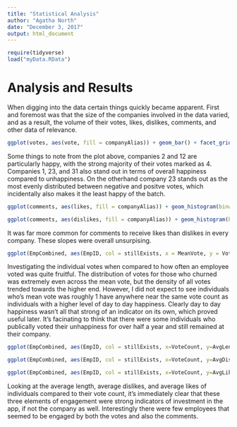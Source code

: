 ---
title: "Statistical Analysis"
author: "Agatha North"
date: "December 3, 2017"
output: html_document
---

```{r include=FALSE}
require(tidyverse)
load("myData.RData")
```


# Analysis and Results

When digging into the data certain things quickly became apparent. First and foremost was that the size of the companies involved in the data varied, and as a result, the volume of their votes, likes, dislikes, comments, and other data of relevance. 

```{r echo=TRUE}
ggplot(votes, aes(vote, fill = companyAlias)) + geom_bar() + facet_grid(~ votes$companyAlias) + labs(title = "Votes by Company")

```

Some things to note from the plot above, companies 2 and 12 are particularly happy, with the strong majority of their votes marked as 4. Companies 1, 23, and 31 also stand out in terms of overall happiness compared to unhappiness. On the otherhand company 23 stands out as the most evenly distributed between negative and positve votes, which incidentally also makes it the least happy of the batch.

```{r echo=TRUE}
ggplot(comments, aes(likes, fill = companyAlias)) + geom_histogram(binwidth = 1) + labs(title ="Likes by Company")
```
```{r echo=TRUE}
ggplot(comments, aes(dislikes, fill = companyAlias)) + geom_histogram(binwidth = 1) + labs(title = "Dislikes by Company")
```
It was far more common for comments to receive likes than dislikes in every company. These slopes were overall unsurpising.

```{r echo=TRUE}
ggplot(EmpCombined, aes(EmpID, col = stillExists, x = MeanVote, y = VoteCount)) + geom_point(position = "jitter", alpha=0.6)
```
Investigating the individual votes when compared to how often an employee voted was quite fruitful. The distribution of votes for those who churned was extremely even across the mean vote, but the density of all votes trended towards the higher end. However, I did not expect to see individuals who's mean vote was roughly 1 have anywhere near the same vote count as individuals with a higher level of day to day happiness. Clearly day to day happiness wasn't all that strong of an indicator on its own, which proved useful later. It's facinating to think that there were some individuals who publically voted their unhappiness for over half a year and still remained at their company. 

```{r echo=TRUE}
ggplot(EmpCombined, aes(EmpID, col = stillExists, x=VoteCount, y=AvgLength)) + geom_point(position = "jitter", alpha=0.4)
```

```{r echo=TRUE}
ggplot(EmpCombined, aes(EmpID, col = stillExists, x=VoteCount, y=AvgDislikes)) + geom_point(position = "jitter", alpha=0.4)
```

```{r echo=TRUE}
ggplot(EmpCombined, aes(EmpID, col = stillExists, x=VoteCount, y=AvgLikes)) + geom_point(position = "jitter", alpha=0.4)
```

Looking at the average length, average dislikes, and average likes of individuals compared to their vote count, it's immediately clear that these three elements of engagement were strong indicators of investment in the app, if not the company as well. Interestingly there were few employees that seemed to be engaged by both the votes and also the comments.
